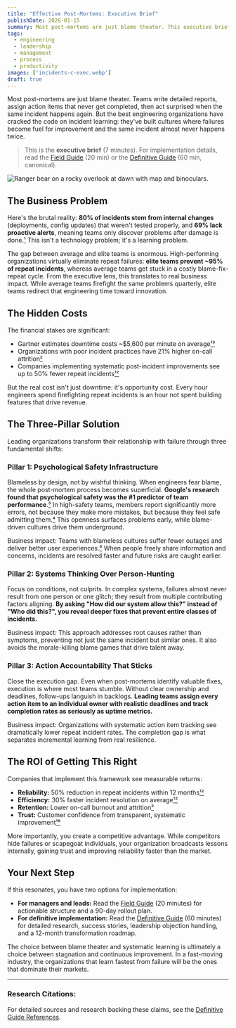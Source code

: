 ```yaml
---
title: "Effective Post-Mortems: Executive Brief"
publishDate: 2026-01-15
summary: Most post-mortems are just blame theater. This executive brief shows leaders how to turn incident reviews into competitive advantages that reduce outages by 50% and improve team retention.
tags:
  - engineering
  - leadership
  - management
  - process
  - productivity
images: ['incidents-c-exec.webp']
draft: true
---
```


Most post-mortems are just blame theater. Teams write detailed reports, assign action items that never get completed, then act surprised when the same incident happens again. But the best engineering organizations have cracked the code on incident learning: they've built cultures where failures become fuel for improvement and the same incident almost never happens twice.

> This is the **executive brief** (7 minutes). For implementation details, read the [Field Guide](/articles/post-mortem-field-guide) (20 min) or the [Definitive Guide](/articles/post-mortem-that-actually-prevents-future-incidents) (60 min, canonical).

![Ranger bear on a rocky overlook at dawn with map and binoculars.](incidents-c-exec.webp)

## The Business Problem

Here's the brutal reality: **80% of incidents stem from internal changes** (deployments, config updates) that weren't tested properly, and **69% lack proactive alerts**, meaning teams only discover problems after damage is done.[¹](/articles/post-mortem-that-actually-prevents-future-incidents#user-content-fn-1) This isn't a technology problem; it's a learning problem.

The gap between average and elite teams is enormous. High-performing organizations virtually eliminate repeat failures: **elite teams prevent ~95% of repeat incidents**, whereas average teams get stuck in a costly blame-fix-repeat cycle. From the executive lens, this translates to real business impact. While average teams firefight the same problems quarterly, elite teams redirect that engineering time toward innovation.

## The Hidden Costs

The financial stakes are significant:
- Gartner estimates downtime costs ~$5,600 per minute on average[¹³](/articles/post-mortem-that-actually-prevents-future-incidents#user-content-fn-13)
- Organizations with poor incident practices have 21% higher on-call attrition[²](/articles/post-mortem-that-actually-prevents-future-incidents#user-content-fn-2)
- Companies implementing systematic post-incident improvements see up to 50% fewer repeat incidents[¹²](/articles/post-mortem-that-actually-prevents-future-incidents#user-content-fn-12)

But the real cost isn't just downtime: it's opportunity cost. Every hour engineers spend firefighting repeat incidents is an hour not spent building features that drive revenue.

## The Three-Pillar Solution

Leading organizations transform their relationship with failure through three fundamental shifts:

### Pillar 1: Psychological Safety Infrastructure

Blameless by design, not by wishful thinking. When engineers fear blame, the whole post-mortem process becomes superficial. **Google's research found that psychological safety was the #1 predictor of team performance**.[³](/articles/post-mortem-that-actually-prevents-future-incidents#user-content-fn-3) In high-safety teams, members report significantly more errors, not because they make more mistakes, but because they feel safe admitting them.[⁴](/articles/post-mortem-that-actually-prevents-future-incidents#user-content-fn-4) This openness surfaces problems early, while blame-driven cultures drive them underground.

Business impact: Teams with blameless cultures suffer fewer outages and deliver better user experiences.[⁵](/articles/post-mortem-that-actually-prevents-future-incidents#user-content-fn-5) When people freely share information and concerns, incidents are resolved faster and future risks are caught earlier.

### Pillar 2: Systems Thinking Over Person-Hunting

Focus on conditions, not culprits. In complex systems, failures almost never result from one person or one glitch; they result from multiple contributing factors aligning. **By asking "How did our system allow this?" instead of "Who did this?", you reveal deeper fixes that prevent entire classes of incidents.**

Business impact: This approach addresses root causes rather than symptoms, preventing not just the same incident but similar ones. It also avoids the morale-killing blame games that drive talent away.

### Pillar 3: Action Accountability That Sticks

Close the execution gap. Even when post-mortems identify valuable fixes, execution is where most teams stumble. Without clear ownership and deadlines, follow-ups languish in backlogs. **Leading teams assign every action item to an individual owner with realistic deadlines and track completion rates as seriously as uptime metrics.**

Business impact: Organizations with systematic action item tracking see dramatically lower repeat incident rates. The completion gap is what separates incremental learning from real resilience.

## The ROI of Getting This Right

Companies that implement this framework see measurable returns:
- **Reliability:** 50% reduction in repeat incidents within 12 months[¹²](/articles/post-mortem-that-actually-prevents-future-incidents#user-content-fn-12)
- **Efficiency:** 30% faster incident resolution on average[¹²](/articles/post-mortem-that-actually-prevents-future-incidents#user-content-fn-12)
- **Retention:** Lower on-call burnout and attrition[²](/articles/post-mortem-that-actually-prevents-future-incidents#user-content-fn-2)
- **Trust:** Customer confidence from transparent, systematic improvement[¹⁸](/articles/post-mortem-that-actually-prevents-future-incidents#user-content-fn-18)

More importantly, you create a competitive advantage. While competitors hide failures or scapegoat individuals, your organization broadcasts lessons internally, gaining trust and improving reliability faster than the market.

## Your Next Step

If this resonates, you have two options for implementation:

- **For managers and leads:** Read the [Field Guide](/articles/post-mortem-field-guide) (20 minutes) for actionable structure and a 90-day rollout plan.
- **For definitive implementation:** Read the [Definitive Guide](/articles/post-mortem-that-actually-prevents-future-incidents) (60 minutes) for detailed research, success stories, leadership objection handling, and a 12-month transformation roadmap.

The choice between blame theater and systematic learning is ultimately a choice between stagnation and continuous improvement. In a fast-moving industry, the organizations that learn fastest from failure will be the ones that dominate their markets.

---

### Research Citations:

For detailed sources and research backing these claims, see the [Definitive Guide References](/articles/post-mortem-that-actually-prevents-future-incidents#references).
